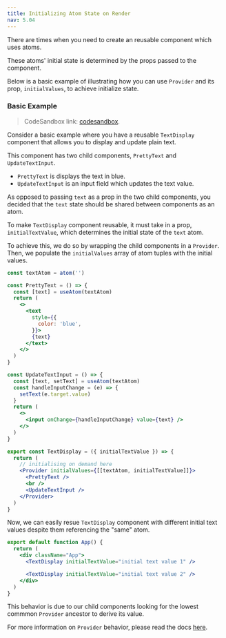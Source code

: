 ```yaml
---
title: Initializing Atom State on Render
nav: 5.04
---
```


There are times when you need to create an reusable component which uses atoms.

These atoms' initial state is determined by the props passed to the component.

Below is a basic example of illustrating how you can use `Provider` and its prop, `initialValues`, to achieve initialize state.

### Basic Example

> CodeSandbox link: [codesandbox](https://codesandbox.io/s/strange-tdd-gb1eo0?file=/src/App.js).

Consider a basic example where you have a reusable `TextDisplay` component that allows you to display and update plain text.

This component has two child components, `PrettyText` and `UpdateTextInput`.

- `PrettyText` is displays the text in blue.
- `UpdateTextInput` is an input field which updates the text value.

As opposed to passing `text` as a prop in the two child components, you decided that the `text` state should be shared between components as an atom.

To make `TextDisplay` component reusable, it must take in a prop, `initialTextValue`, which determines the initial state of the `text` atom.

To achieve this, we do so by wrapping the child components in a `Provider`. Then, we populate the `initialValues` array of atom tuples with the initial values.

```jsx
const textAtom = atom('')

const PrettyText = () => {
  const [text] = useAtom(textAtom)
  return (
    <>
      <text
        style={{
          color: 'blue',
        }}>
        {text}
      </text>
    </>
  )
}

const UpdateTextInput = () => {
  const [text, setText] = useAtom(textAtom)
  const handleInputChange = (e) => {
    setText(e.target.value)
  }
  return (
    <>
      <input onChange={handleInputChange} value={text} />
    </>
  )
}

export const TextDisplay = ({ initialTextValue }) => {
  return (
    // initialising on demand here
    <Provider initialValues={[[textAtom, initialTextValue]]}>
      <PrettyText />
      <br />
      <UpdateTextInput />
    </Provider>
  )
}
```

Now, we can easily resue `TextDisplay` component with different initial text values despite them referencing the "same" atom.

```jsx
export default function App() {
  return (
    <div className="App">
      <TextDisplay initialTextValue="initial text value 1" />

      <TextDisplay initialTextValue="initial text value 2" />
    </div>
  )
}
```

This behavior is due to our child components looking for the lowest commmon `Provider` ancestor to derive its value.

For more information on `Provider` behavior, please read the docs [here](https://jotai.org/docs/api/core#provider).
